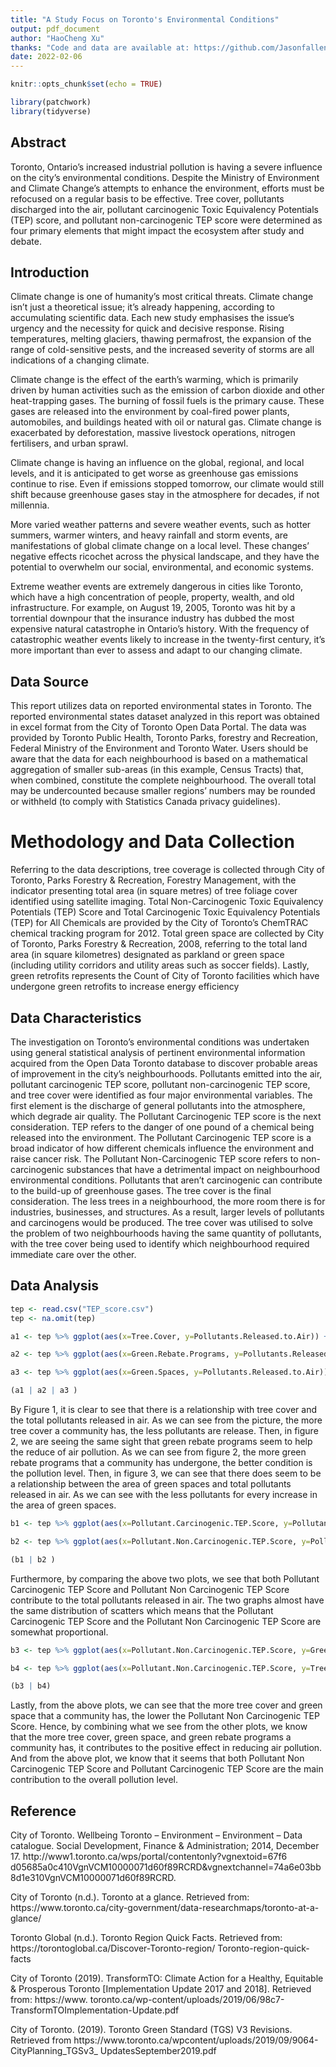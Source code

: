 ---
title: "A Study Focus on Toronto's Environmental Conditions"
output: pdf_document
author: "HaoCheng Xu"
thanks: "Code and data are available at: https://github.com/Jasonfallen/Toronto-s-Environmental-Conditions.git."
date: 2022-02-06
---

```{r setup, include=FALSE}
knitr::opts_chunk$set(echo = TRUE)

library(patchwork)
library(tidyverse)
```

## Abstract

Toronto, Ontario's increased industrial pollution is having a severe influence on the city's environmental conditions. Despite the Ministry of Environment and Climate Change's attempts to enhance the environment, efforts must be refocused on a regular basis to be effective. Tree cover, pollutants discharged into the air, pollutant carcinogenic Toxic Equivalency Potentials (TEP) score, and pollutant non-carcinogenic TEP score were determined as four primary elements that might impact the ecosystem after study and debate.

## Introduction

Climate change is one of humanity's most critical threats. Climate change isn't just a theoretical issue; it's already happening, according to accumulating scientific data. Each new study emphasises the issue's urgency and the necessity for quick and decisive response. Rising temperatures, melting glaciers, thawing permafrost, the expansion of the range of cold-sensitive pests, and the increased severity of storms are all indications of a changing climate.

Climate change is the effect of the earth's warming, which is primarily driven by human activities such as the emission of carbon dioxide and other heat-trapping gases. The burning of fossil fuels is the primary cause. These gases are released into the environment by coal-fired power plants, automobiles, and buildings heated with oil or natural gas. Climate change is exacerbated by deforestation, massive livestock operations, nitrogen fertilisers, and urban sprawl.

Climate change is having an influence on the global, regional, and local levels, and it is anticipated to get worse as greenhouse gas emissions continue to rise. Even if emissions stopped tomorrow, our climate would still shift because greenhouse gases stay in the atmosphere for decades, if not millennia.

More varied weather patterns and severe weather events, such as hotter summers, warmer winters, and heavy rainfall and storm events, are manifestations of global climate change on a local level. These changes' negative effects ricochet across the physical landscape, and they have the potential to overwhelm our social, environmental, and economic systems.

Extreme weather events are extremely dangerous in cities like Toronto, which have a high concentration of people, property, wealth, and old infrastructure. For example, on August 19, 2005, Toronto was hit by a torrential downpour that the insurance industry has dubbed the most expensive natural catastrophe in Ontario's history. With the frequency of catastrophic weather events likely to increase in the twenty-first century, it's more important than ever to assess and adapt to our changing climate.

## Data Source

This report utilizes data on reported environmental states in Toronto. The reported environmental states dataset analyzed in this report was obtained in excel format from the City of Toronto Open Data Portal. The data was provided by Toronto Public Health, Toronto Parks, forestry and Recreation, Federal Ministry of the Environment and Toronto Water. Users should be aware that the data for each neighbourhood is based on a mathematical aggregation of smaller sub-areas (in this example, Census Tracts) that, when combined, constitute the complete neighbourhood. The overall total may be undercounted because smaller regions' numbers may be rounded or withheld (to comply with Statistics Canada privacy guidelines).

# Methodology and Data Collection

Referring to the data descriptions, tree coverage is collected through City of Toronto, Parks Forestry & Recreation, Forestry Management, with the indicator presenting total area (in square metres) of tree foliage cover identified using satellite imaging. Total Non-Carcinogenic Toxic Equivalency Potentials (TEP) Score and Total Carcinogenic Toxic Equivalency Potentials (TEP) for All Chemicals are provided by the City of Toronto's ChemTRAC chemical tracking program for 2012. Total green space are collected by City of Toronto, Parks Forestry & Recreation, 2008, referring to the total land area (in square kilometres) designated as parkland or green space (including utility corridors and utility areas such as soccer fields).  Lastly, green retrofits represents the Count of City of Toronto facilities which have undergone green retrofits to increase energy efficiency

## Data Characteristics

The investigation on Toronto's environmental conditions was undertaken using general statistical analysis of pertinent environmental information acquired from the Open Data Toronto database to discover probable areas of improvement in the city's neighbourhoods. Pollutants emitted into the air, pollutant carcinogenic TEP score, pollutant non-carcinogenic TEP score, and tree cover were identified as four major environmental variables. The first element is the discharge of general pollutants into the atmosphere, which degrade air quality. The Pollutant Carcinogenic TEP score is the next consideration. TEP refers to the danger of one pound of a chemical being released into the environment. The Pollutant Carcinogenic TEP score is a broad indicator of how different chemicals influence the environment and raise cancer risk. The Pollutant Non-Carcinogenic TEP score refers to non-carcinogenic substances that have a detrimental impact on neighbourhood environmental conditions. Pollutants that aren't carcinogenic can contribute to the build-up of greenhouse gases. The tree cover is the final consideration. The less trees in a neighbourhood, the more room there is for industries, businesses, and structures. As a result, larger levels of pollutants and carcinogens would be produced. The tree cover was utilised to solve the problem of two neighbourhoods having the same quantity of pollutants, with the tree cover being used to identify which neighbourhood required immediate care over the other.

## Data Analysis

```{r, include=FALSE}
tep <- read.csv("TEP_score.csv")
tep <- na.omit(tep)   
```


```{r, echo=FALSE, message=FALSE, warning=FALSE}
a1 <- tep %>% ggplot(aes(x=Tree.Cover, y=Pollutants.Released.to.Air)) + geom_point(alpha=0.7, color="antiquewhite3")

```

```{r, echo=FALSE, message=FALSE, warning=FALSE, fig.height=3}
a2 <- tep %>% ggplot(aes(x=Green.Rebate.Programs, y=Pollutants.Released.to.Air)) + geom_point(alpha=0.7, color="antiquewhite3")
```

```{r, echo=FALSE, message=FALSE, warning=FALSE, fig.height=3}
a3 <- tep %>% ggplot(aes(x=Green.Spaces, y=Pollutants.Released.to.Air)) + geom_point(alpha=0.7, color="antiquewhite3")

(a1 | a2 | a3 ) 
```
By Figure 1, it is clear to see that there is a relationship with tree cover and the total pollutants released in air. As we can see from the picture, the more tree cover a community has, the less pollutants are release. Then, in figure 2, we are seeing the same sight that green rebate programs seem to help the reduce of air pollution. As we can see from figure 2, the more green rebate programs that a community has undergone, the better condition is the pollution level. Then, in figure 3, we can see that there does seem to be a relationship between the area of green spaces and total pollutants released in air. As we can see with the less pollutants for every increase in the area of green spaces. 

```{r, echo=FALSE, message=FALSE, warning=FALSE}
b1 <- tep %>% ggplot(aes(x=Pollutant.Carcinogenic.TEP.Score, y=Pollutants.Released.to.Air)) + geom_point(alpha=0.7, color="antiquewhite3")

```

```{r, echo=FALSE, message=FALSE, warning=FALSE, fig.height=3}
b2 <- tep %>% ggplot(aes(x=Pollutant.Non.Carcinogenic.TEP.Score, y=Pollutants.Released.to.Air)) + geom_point(alpha=0.7, color="antiquewhite3")

(b1 | b2 ) 
```

Furthermore, by comparing the above two plots, we see that both Pollutant Carcinogenic TEP Score and Pollutant Non Carcinogenic TEP Score contribute to the total pollutants released in air. The two graphs almost have the same distribution of scatters which means that the Pollutant Carcinogenic TEP Score and the Pollutant Non Carcinogenic TEP Score are somewhat proportional. 

```{r, echo=FALSE, message=FALSE, warning=FALSE, fig.height=3}
b3 <- tep %>% ggplot(aes(x=Pollutant.Non.Carcinogenic.TEP.Score, y=Green.Spaces)) + geom_point(alpha=0.7, color="antiquewhite3")
```
```{r, echo=FALSE, message=FALSE, warning=FALSE}
b4 <- tep %>% ggplot(aes(x=Pollutant.Non.Carcinogenic.TEP.Score, y=Tree.Cover)) + geom_point(alpha=0.7, color="antiquewhite3")

(b3 | b4)
```
Lastly, from the above plots, we can see that the more tree cover and green space that a community has, the lower the Pollutant Non Carcinogenic TEP Score. Hence, by combining what we see from the other plots, we know that the more tree cover, green space, and green rebate programs a community has, it contributes to the positive effect in reducing air pollution. And from the above plot, we know that it seems that both Pollutant Non Carcinogenic TEP Score and Pollutant Carcinogenic TEP Score are the main contribution to the overall pollution level. 


## Reference

City of Toronto. Wellbeing Toronto – Environment – Environment – Data catalogue. Social Development, Finance & Administration; 2014, December 17. http://www1.toronto.ca/wps/portal/contentonly?vgnextoid=67f6 d05685a0c410VgnVCM10000071d60f89RCRD&vgnextchannel=74a6e03bb8d1e310VgnVCM10000071d60f89RCRD.

 

City of Toronto (n.d.). Toronto at a glance. Retrieved from: https://www.toronto.ca/city-government/data-researchmaps/toronto-at-a-glance/

 

Toronto Global (n.d.). Toronto Region Quick Facts. Retrieved from: https://torontoglobal.ca/Discover-Toronto-region/ Toronto-region-quick-facts

 

City of Toronto (2019). TransformTO: Climate Action for a Healthy, Equitable & Prosperous Toronto [Implementation Update 2017 and 2018]. Retrieved from: https://www. toronto.ca/wp-content/uploads/2019/06/98c7-TransformTOImplementation-Update.pdf

 

City of Toronto. (2019). Toronto Green Standard (TGS) V3 Revisions. Retrieved from https://www.toronto.ca/wpcontent/uploads/2019/09/9064-CityPlanning_TGSv3_ UpdatesSeptember2019.pdf

 